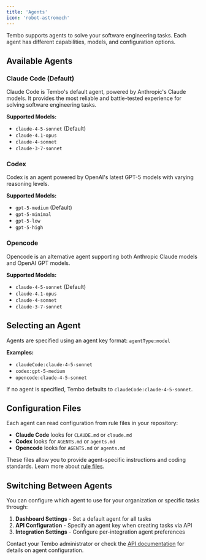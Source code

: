 ```yaml
---
title: 'Agents'
icon: 'robot-astromech'
---
```


Tembo supports agents to solve your software engineering tasks. Each agent has different capabilities, models, and configuration options.

## Available Agents

### Claude Code (Default)

Claude Code is Tembo's default agent, powered by Anthropic's Claude models. It provides the most reliable and battle-tested experience for solving software engineering tasks.

**Supported Models:**
- `claude-4-5-sonnet` (Default)
- `claude-4.1-opus`
- `claude-4-sonnet`
- `claude-3-7-sonnet`

### Codex

Codex is an agent powered by OpenAI's latest GPT-5 models with varying reasoning levels.

**Supported Models:**
- `gpt-5-medium` (Default)
- `gpt-5-minimal`
- `gpt-5-low`
- `gpt-5-high`

### Opencode

Opencode is an alternative agent supporting both Anthropic Claude models and OpenAI GPT models.

**Supported Models:**
- `claude-4-5-sonnet` (Default)
- `claude-4.1-opus`
- `claude-4-sonnet`
- `claude-3-7-sonnet`

## Selecting an Agent

Agents are specified using an agent key format: `agentType:model`

**Examples:**
- `claudeCode:claude-4-5-sonnet`
- `codex:gpt-5-medium`
- `opencode:claude-4-5-sonnet`

If no agent is specified, Tembo defaults to `claudeCode:claude-4-5-sonnet`.

## Configuration Files

Each agent can read configuration from rule files in your repository:

- **Claude Code** looks for `CLAUDE.md` or `claude.md`
- **Codex** looks for `AGENTS.md` or `agents.md`
- **Opencode** looks for `AGENTS.md` or `agents.md`

These files allow you to provide agent-specific instructions and coding standards. Learn more about [rule files](/features/rule-files).

## Switching Between Agents

You can configure which agent to use for your organization or specific tasks through:

1. **Dashboard Settings** - Set a default agent for all tasks
2. **API Configuration** - Specify an agent key when creating tasks via API
3. **Integration Settings** - Configure per-integration agent preferences

Contact your Tembo administrator or check the [API documentation](/api-reference) for details on agent configuration.
